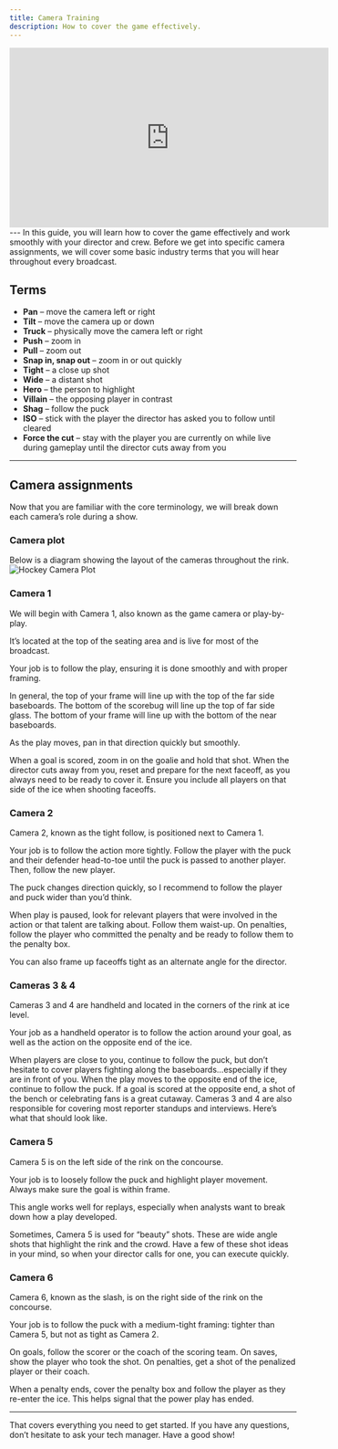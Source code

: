 ```yaml
---
title: Camera Training
description: How to cover the game effectively.
---
```

<iframe id="kmsembed-1_wvvn3kl8" width="560" height="315" src="https://watch.liberty.edu/embed/secure/iframe/entryId/1_wvvn3kl8/uiConfId/54846742/st/0" class="kmsembed" allowfullscreen webkitallowfullscreen mozAllowFullScreen allow="autoplay *; fullscreen *; encrypted-media *" referrerPolicy="no-referrer-when-downgrade" sandbox="allow-downloads allow-forms allow-same-origin allow-scripts allow-top-navigation allow-pointer-lock allow-popups allow-modals allow-orientation-lock allow-popups-to-escape-sandbox allow-presentation allow-top-navigation-by-user-activation" frameborder="0" title="Hockey Camera Training"></iframe>
---
In this guide, you will learn how to cover the game effectively and work smoothly with your director and crew. Before we get into specific camera assignments, we will cover some basic industry terms that you will hear throughout every broadcast.

## Terms
- **Pan** – move the camera left or right
- **Tilt** – move the camera up or down
- **Truck** – physically move the camera left or right
- **Push** – zoom in
- **Pull** – zoom out
- **Snap in, snap out** – zoom in or out quickly
- **Tight** – a close up shot
- **Wide** – a distant shot
- **Hero** – the person to highlight
- **Villain** – the opposing player in contrast
- **Shag** – follow the puck
- **ISO** – stick with the player the director has asked you to follow until cleared
- **Force the cut** – stay with the player you are currently on while live during gameplay until the director cuts away from you

---
## Camera assignments
Now that you are familiar with the core terminology, we will break down each camera’s role during a show.

### Camera plot
Below is a diagram showing the layout of the cameras throughout the rink.
![Hockey Camera Plot](https://raw.githubusercontent.com/Liberty-Broadcast-Experience/img/refs/heads/main/hockey_camera_plot.png)

### Camera 1
We will begin with Camera 1, also known as the game camera or play-by-play.

It’s located at the top of the seating area and is live for most of the broadcast.

Your job is to follow the play, ensuring it is done smoothly and with proper framing.

In general, the top of your frame will line up with the top of the far side baseboards. The bottom of the scorebug will line up the top of far side glass. The bottom of your frame will line up with the bottom of the near baseboards. 

As the play moves, pan in that direction quickly but smoothly. 

When a goal is scored, zoom in on the goalie and hold that shot. When the director cuts away from you, reset and prepare for the next faceoff, as you always need to be ready to cover it. Ensure you include all players on that side of the ice when shooting faceoffs.

### Camera 2
Camera 2, known as the tight follow, is positioned next to Camera 1.

Your job is to follow the action more tightly. Follow the player with the puck and their defender head-to-toe until the puck is passed to another player. Then, follow the new player.

The puck changes direction quickly, so I recommend to follow the player and puck wider than you’d think.

When play is paused, look for relevant players that were involved in the action or that talent are talking about. Follow them waist-up. On penalties, follow the player who committed the penalty and be ready to follow them to the penalty box.

You can also frame up faceoffs tight as an alternate angle for the director.

### Cameras 3 & 4
Cameras 3 and 4 are handheld and located in the corners of the rink at ice level.

Your job as a handheld operator is to follow the action around your goal, as well as the action on the opposite end of the ice.

When players are close to you, continue to follow the puck, but don’t hesitate to cover players fighting along the baseboards…especially if they are in front of you. When the play moves to the opposite end of the ice, continue to follow the puck. If a goal is scored at the opposite end, a shot of the bench or celebrating fans is a great cutaway.
Cameras 3 and 4 are also responsible for covering most reporter standups and interviews. Here’s what that should look like.

### Camera 5
Camera 5 is on the left side of the rink on the concourse.

Your job is to loosely follow the puck and highlight player movement. Always make sure the goal is within frame.

This angle works well for replays, especially when analysts want to break down how a play developed.

Sometimes, Camera 5 is used for “beauty” shots. These are wide angle shots that highlight the rink and the crowd. Have a few of these shot ideas in your mind, so when your director calls for one, you can execute quickly.

### Camera 6

Camera 6, known as the slash, is on the right side of the rink on the concourse.

Your job is to follow the puck with a medium-tight framing: tighter than Camera 5, but not as tight as Camera 2.

On goals, follow the scorer or the coach of the scoring team. On saves, show the player who took the shot. On penalties, get a shot of the penalized player or their coach.

When a penalty ends, cover the penalty box and follow the player as they re-enter the ice. This helps signal that the power play has ended.

---
That covers everything you need to get started. If you have any questions, don’t hesitate to ask your tech manager. Have a good show!